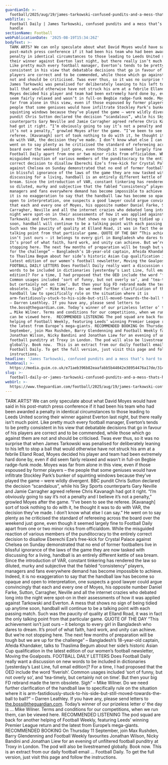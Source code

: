 ```yaml
---
guardianId: >-
  football/2025/aug/19/james-tarkowski-confused-pundits-and-a-mess-thats-hard-to-handle
webTitle: >-
  Football Daily | James Tarkowski, confused pundits and a mess that’s hard to
  handle
sectionName: Football
webPublicationDate: '2025-08-19T15:34:26Z'
bodyText: >-
  TARK ARTS? We can only speculate about what David Moyes would have said in his
  post-match press conference if it had been his team who had been awarded a
  penalty in identical circumstances to those leading to Leeds United scoring
  their winner against Everton last night, but there really isn’t much point.
  Like pretty much every football manager, Everton’s tends to be pretty
  consistent in his view that debatable decisions that go in favour of his
  players are correct and to be commended, while those which go against them are
  not and should be criticised. Twas ever thus, so it was no surprise that when
  James Tarkowski was penalised for deliberately leaning to his left to stop a
  ball that would otherwise have not struck his arm at a febrile Elland Road,
  Moyes decided his player and team had been extremely hard done by, even if did
  seem fairly relaxed and wasn’t in full-on Begbie radge-funk mode. Moyes was
  far from alone in this view, even if those espoused by former players – the
  people that some geniuses would have infiltrate Stockley Park’s bunker of
  squinting windows because they’ve played the game – were wildly divergent. BBC
  pundit Chris Sutton declared the decision “scandalous”, while his Sky Sports
  counterparts Gary Neville and Jamie Carragher agreed referee Chris Kavanagh
  had got it right. “I’m obviously going to say it’s not a penalty and I believe
  it’s not a penalty,” growled Moyes after the game. “I’ve been to see the
  referee. [Kavanagh] sort of took nothing to do with it, he thought it was to
  do with VAR, the decision they’ve made. I don’t know what else I can say.” He
  went on to say plenty as he criticised the standard of refereeing across the
  board over the weekend just gone, even though it seemed largely fine to
  Football Daily apart from one or two minor ricks from officialdom. While the
  misguided reaction of various members of the punditocracy to the entirely
  correct decision to disallow Eberechi Eze’s free-kick for Crystal Palace
  against Chelsea on Sunday demonstrated that no end of former footballers live
  in blissful ignorance of the laws of the game they are now tasked with
  discussing for a living, handball is an entirely different kettle of sea
  bream. Since the introduction of VAR, constant tinkering has rendered the law
  so diluted, murky and subjective that the fabled “consistency” players,
  managers and fans everywhere demand has become impossible to achieve. Indeed,
  it is no exaggeration to say that the handball law has become so opaque and
  open to interpretation, one suspects a good lawyer could argue convincingly
  that each and every one of Moyes, his opposite number Daniel Farke, Sutton,
  Carragher, Neville and all the internet crazies who debated long into the
  night were spot-on in their assessments of how it was applied against
  Tarkowski and Everton. A mess that shows no sign of being tidied up anytime
  soon, handball will continue to be a talking point with each passing match.
  Such was the paucity of quality at Elland Road, it was in fact the only
  talking point from that particular game. QUOTE OF THE DAY “This achievement
  isn’t just ours – it belongs to every girl in Bangladesh who dares to dream.
  It’s proof of what faith, hard work, and unity can achieve. But we’re not
  stopping here. The next few months of preparation will be tough but we are up
  for the challenge” – Bangladesh’s 18-year-old captain, Afeida Khandaker, talks
  to Thaslima Begum about her side’s historic Asian Cup qualification in the
  latest edition of our women’s football newsletter, Moving the Goalposts.
  FOOTBALL DAILY LETTERS Does Football Daily really want a discussion on new
  words to be included in dictionaries [yesterday’s Last Line, full email
  edition]? For a time, I had proposed that the OED include the word ‘fiverish’.
  Common usages included ‘sort of funny, but not overly so’, and ‘tea-timely,
  but certainly not on time’. But then your big FD rebrand made the term
  obsolete. Sigh” – Mike Wilner. Do we need further clarification of the
  handball law to specifically rule on the situation where it is
  arm-fastidiously-stuck-to-his-side-but-still-moved-towards-the-ball to ball?”
  – Darren Leathley. If you have any, please send letters to
  the.boss@theguardian.com. Today’s winner of our prizeless letter o’ the day is
  … Mike Wilner. Terms and conditions for our competitions, when we run them,
  can be viewed here.  RECOMMENDED LISTENING The pod squad are back for another
  helping of Football Weekly, featuring Leeds’ winning Premier League return and
  the latest from Europe’s mega-giants. RECOMMENDED BOOKING On Thursday 11
  September, join Max Rushden, Barry Glendenning and Football Weekly favourites
  Jonathan Wilson, Nicky Bandini and Jonathan Liew for an evening of unfiltered
  football punditry at Troxy in London. The pod will also be livestreamed
  globally. Book now.  This is an extract from our daily football email …
  Football Daily. To get the full version, just visit this page and follow the
  instructions.
headline: 'James Tarkowski, confused pundits and a mess that’s hard to handle'
thumbnail: >-
  https://media.guim.co.uk/e71aeb396b82eaafabb5b44042e38954476a17de/314_0_2653_2123/500.jpg
slug: >-
  football-daily-or-james-tarkowski-confused-pundits-and-a-mess-thats-hard-to-handle
webUrl: >-
  https://www.theguardian.com/football/2025/aug/19/james-tarkowski-confused-pundits-and-a-mess-thats-hard-to-handle
---
```

TARK ARTS? We can only speculate about what David Moyes would have said in his post-match press conference if it had been his team who had been awarded a penalty in identical circumstances to those leading to Leeds United scoring their winner against Everton last night, but there really isn’t much point. Like pretty much every football manager, Everton’s tends to be pretty consistent in his view that debatable decisions that go in favour of his players are correct and to be commended, while those which go against them are not and should be criticised. Twas ever thus, so it was no surprise that when James Tarkowski was penalised for deliberately leaning to his left to stop a ball that would otherwise have not struck his arm at a febrile Elland Road, Moyes decided his player and team had been extremely hard done by, even if did seem fairly relaxed and wasn’t in full-on Begbie radge-funk mode. Moyes was far from alone in this view, even if those espoused by former players – the people that some geniuses would have infiltrate Stockley Park’s bunker of squinting windows because they’ve played the game – were wildly divergent. BBC pundit Chris Sutton declared the decision “scandalous”, while his Sky Sports counterparts Gary Neville and Jamie Carragher agreed referee Chris Kavanagh had got it right. “I’m obviously going to say it’s not a penalty and I believe it’s not a penalty,” growled Moyes after the game. “I’ve been to see the referee. [Kavanagh] sort of took nothing to do with it, he thought it was to do with VAR, the decision they’ve made. I don’t know what else I can say.” He went on to say plenty as he criticised the standard of refereeing across the board over the weekend just gone, even though it seemed largely fine to Football Daily apart from one or two minor ricks from officialdom. While the misguided reaction of various members of the punditocracy to the entirely correct decision to disallow Eberechi Eze’s free-kick for Crystal Palace against Chelsea on Sunday demonstrated that no end of former footballers live in blissful ignorance of the laws of the game they are now tasked with discussing for a living, handball is an entirely different kettle of sea bream. Since the introduction of VAR, constant tinkering has rendered the law so diluted, murky and subjective that the fabled “consistency” players, managers and fans everywhere demand has become impossible to achieve. Indeed, it is no exaggeration to say that the handball law has become so opaque and open to interpretation, one suspects a good lawyer could argue convincingly that each and every one of Moyes, his opposite number Daniel Farke, Sutton, Carragher, Neville and all the internet crazies who debated long into the night were spot-on in their assessments of how it was applied against Tarkowski and Everton. A mess that shows no sign of being tidied up anytime soon, handball will continue to be a talking point with each passing match. Such was the paucity of quality at Elland Road, it was in fact the only talking point from that particular game. QUOTE OF THE DAY “This achievement isn’t just ours – it belongs to every girl in Bangladesh who dares to dream. It’s proof of what faith, hard work, and unity can achieve. But we’re not stopping here. The next few months of preparation will be tough but we are up for the challenge” – Bangladesh’s 18-year-old captain, Afeida Khandaker, talks to Thaslima Begum about her side’s historic Asian Cup qualification in the latest edition of our women’s football newsletter, Moving the Goalposts. FOOTBALL DAILY LETTERS Does Football Daily really want a discussion on new words to be included in dictionaries [yesterday’s Last Line, full email edition]? For a time, I had proposed that the OED include the word ‘fiverish’. Common usages included ‘sort of funny, but not overly so’, and ‘tea-timely, but certainly not on time’. But then your big FD rebrand made the term obsolete. Sigh” – Mike Wilner. Do we need further clarification of the handball law to specifically rule on the situation where it is arm-fastidiously-stuck-to-his-side-but-still-moved-towards-the-ball to ball?” – Darren Leathley. If you have any, please send letters to the.boss@theguardian.com. Today’s winner of our prizeless letter o’ the day is … Mike Wilner. Terms and conditions for our competitions, when we run them, can be viewed here.  RECOMMENDED LISTENING The pod squad are back for another helping of Football Weekly, featuring Leeds’ winning Premier League return and the latest from Europe’s mega-giants. RECOMMENDED BOOKING On Thursday 11 September, join Max Rushden, Barry Glendenning and Football Weekly favourites Jonathan Wilson, Nicky Bandini and Jonathan Liew for an evening of unfiltered football punditry at Troxy in London. The pod will also be livestreamed globally. Book now.  This is an extract from our daily football email … Football Daily. To get the full version, just visit this page and follow the instructions.
